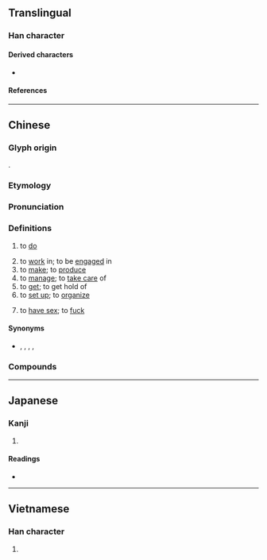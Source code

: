 {{character info/new}}
==Translingual==
{{stroke order|strokes=13}}

===Han character===
{{Han char|rn=64|rad=手|as=10|sn=13|four=50027|canj=QYRB|ids=⿰扌高}}

====Derived characters====
* {{l|mul|[[𦼸]]}}

====References====
{{Han ref|kx=0447.100|dkj=12489|dj=0798.020|hdz=31935.080|uh=641E}}

----

==Chinese==
{{zh-forms|alt=攪-Cantonese}}

===Glyph origin===
{{Han etym}}
{{Han compound|扌|高|c1=s|c2=p|ls=psc|no_och2=1}}.

===Etymology===
{{rfe|zh|From a non-Mandarin Chinese 攪?}}

===Pronunciation===
{{zh-pron
|m=gǎo
|c=gaau2
|h=pfs=káu
|md=gō̤
|mn=ml:káu
|mn_note=vernacular (俗)
|w=3gau,2kau
|mc=
|oc=y
|ma=y
|cat=v
}}

===Definitions===
{{zh-hanzi}}

# to [[do]]
#: {{zh-x|唔好 搞 我 後面！|don't '''mess around''' behind me! ''(also "don't '''mess with''' my rear")''|C|ref='''2019''', [https://www.youtube.com/watch?v=7ohQAy9db4s&t=2m30s]}}
# to [[work]] in; to be [[engaged]] in
# to [[make]]; to [[produce]]
# to [[manage]]; to [[take care]] of
# to [[get]]; to get hold of
# to [[set up]]; to [[organize]]
# {{lb|zh|slang}} to [[have sex]]; to [[fuck]]

====Synonyms====
* {{sense|to do}} {{zh-l|辦}}, {{zh-l|幹}}, {{zh-l|整治}}, {{zh-l|作}}, {{zh-l|做}}

===Compounds===
{{zh-der|怎麼搞的|搞飛機|搞頭|搞笑|搞七捻三|搞怪|搞不好|搞破鞋|搞妥|搞不懂|瞎搞|搞定|搞鬼|搞砸|搞活|搞亂|搞懂|搞丟|胡搞}}

{{zh-cat|Beginning}}

----

==Japanese==

===Kanji===
{{ja-kanji|grade=|rs=手10}}

# {{rfdef|ja|sort=手10}}

====Readings====
* {{ja-readings
|goon=きょう
|kanon=こう
|kun=たた-く
}}

----

==Vietnamese==

===Han character===
{{vi-hantu|[[cào]], [[cạo]], [[cảo]], [[xao]], [[quào]]|rs=手10}}

# {{rfdef|vi|sort=手10}}